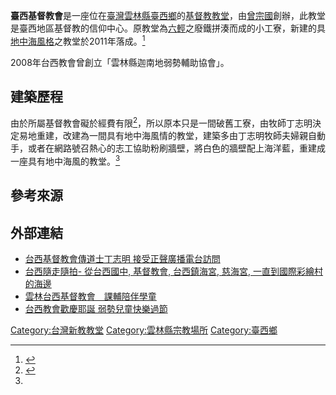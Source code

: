 {{expand|time=2016-07-02T02:31:57+00:00}}
'''臺西基督教會'''是一座位在[[中華民國|臺灣]][[雲林縣|雲林縣]][[臺西鄉|臺西鄉]]的[[基督教|基督教]][[教堂|教堂]]，由[[曾宗國|曾宗國]]創辦，此教堂是臺西地區基督教的信仰中心。原教堂為[[六輕|六輕]]之廢鐵拼湊而成的小工寮，新建的具[[地中海風格|地中海風格]]之教堂於2011年落成。<ref name="今">{{cite web|author=張嘉慧|title=台西教會進福音荒涼地　舊工寮變希臘風建築|url=http://www.cdn.org.tw/News.aspx?key=2698|publisher=[[基督教今日報|基督教今日報]]|accessdate=2017-07-14|language=zh-tw|archive-date=2019-09-19|archive-url=https://web.archive.org/web/20190919130134/http://www.cdn.org.tw/News.aspx?key=2698}}</ref>

2008年台西教會曾創立「雲林縣迦南地弱勢輔助協會」。

==建築歷程==
由於所屬基督教會礙於經費有限<ref>{{cite web|author=July|url=http://taisichurch.myweb.hinet.net/page-5-9.htm|publisher=臺西基督教會|title=台西與台西教會|access-date=2016-07-10|archive-url=https://web.archive.org/web/20160818170521/http://taisichurch.myweb.hinet.net/page-5-9.htm|archive-date=2016-08-18|dead-url=yes}}</ref>，所以原本只是一間破舊工寮，由牧師丁志明決定易地重建，改建為一間具有地中海風情的教堂，建築多由丁志明牧師夫婦親自動手，或者在網路號召熱心的志工協助粉刷牆壁，將白色的牆壁配上海洋藍，重建成一座具有地中海風的教堂。<ref name="今" />

==參考來源==
{{reflist}}

==外部連結==
* [https://www.youtube.com/watch?v=4kiMm66mJZE 台西基督教會傳道士丁志明 接受正聲廣播電台訪問]
* [http://blog.yunlin.me/2013/08/13/ts-3/ 台西隨走隨拍- 從台西國中, 基督教會, 台西鎮海宮, 慈海宮, 一直到國際彩繪村的海邊] {{Wayback|url=http://blog.yunlin.me/2013/08/13/ts-3/ |date=20160630173209 }}
* [https://www.ct.org.tw/1215215 雲林台西基督教會　課輔陪伴學童] {{Wayback|url=https://www.ct.org.tw/1215215 |date=20190913043423 }}
* [http://www.epochtimes.com/b5/11/12/24/n3467020.htm 台西教會歡慶耶誕 弱勢兒童快樂過節] {{Wayback|url=http://www.epochtimes.com/b5/11/12/24/n3467020.htm |date=20190913071623 }}

[[Category:台灣新教教堂|Category:台灣新教教堂]]
[[Category:雲林縣宗教場所|Category:雲林縣宗教場所]]
[[Category:臺西鄉|Category:臺西鄉]]